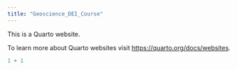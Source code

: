 ```yaml
---
title: "Geoscience_DEI_Course"
---
```


This is a Quarto website.

To learn more about Quarto websites visit <https://quarto.org/docs/websites>.

```r
1 + 1
```
